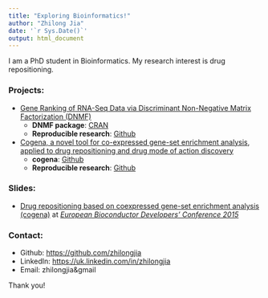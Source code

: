 ```yaml
---
title: "Exploring Bioinformatics!"
author: "Zhilong Jia"
date: '`r Sys.Date()`'
output: html_document
---
```


I am a PhD student in Bioinformatics. My research interest is drug repositioning.

### Projects:

*  [Gene Ranking of RNA-Seq Data via Discriminant Non-Negative Matrix Factorization (DNMF)](http://journals.plos.org/plosone/article?id=10.1371/journal.pone.0137782)
    + **DNMF package**: [CRAN](https://cran.r-project.org/web/packages/DNMF/index.html)
    + **Reproducible research**: [Github](https://github.com/zhilongjia/geneRanking)

* [Cogena, a novel tool for co-expressed gene-set enrichment analysis, applied to drug repositioning and drug mode of action discovery](http://bmcgenomics.biomedcentral.com/articles/10.1186/s12864-016-2737-8)
    + **cogena**: [Github](https://github.com/zhilongjia/cogena)
    + **Reproducible research**: [Github](https://github.com/zhilongjia/geneRanking)

### Slides:

* [Drug repositioning based on coexpressed gene-set enrichment analysis (cogena)](https://github.com/zhilongjia/slides/blob/master/eurobioc2015_FlashlightII_cogena_ZhilongJia.pdf) at *[European Bioconductor Developers' Conference 2015](https://sites.google.com/site/eurobioc2015/)*

### Contact:
* Github: <https://github.com/zhilongjia> 
* LinkedIn: <https://uk.linkedin.com/in/zhilongjia>
* Email: zhilongjia&gmail

Thank you!


